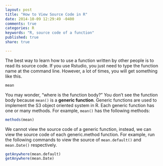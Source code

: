 ```yaml
---
layout: post
title: "How to View Source Code in R"
date: 2014-10-09 12:29:49 -0400
comments: true
categories: R
keywords: "R, source code of a function"
published: true
share: true

---
```


The best way to learn how to use a function written by other people is to read its source code. If you use Rstudio, you just need to type the function name at the command line. However, a lot of times, you will get something like this. 

```r
mean
```

You may wonder, "where is the function body?" You don't see the function body because `mean()` is a **generic function**. Generic functions are used to implement the S3 object oriented system in R. Each generic function has one or many methods. For example, `mean()` has the following methods:

```r
methods(mean)
```

We cannot view the source code of a generic function, instead, we can view the source code of each generic.method function. For example, run the following commands to view the source of `mean.default()` and `mean.Date()` respectively.

```r
getAnywhere(mean.default)
getAnywhere(mean.Date)
```


